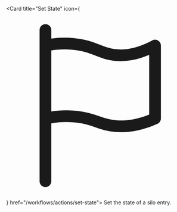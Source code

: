 <Card title="Set State" 
  icon={<svg viewBox="0 0 16 16" fill="none" xmlns="http://www.w3.org/2000/svg"><path fill-rule="evenodd" clip-rule="evenodd" d="M3.84001 1.55957C3.84001 1.28343 3.61616 1.05957 3.34001 1.05957C3.06387 1.05957 2.84001 1.28343 2.84001 1.55957V2.87883C2.83987 2.88565 2.83987 2.8925 2.84001 2.89937V9.09876C2.83987 9.10564 2.83987 9.11254 2.84001 9.11947V14.4596C2.84001 14.7357 3.06387 14.9596 3.34001 14.9596C3.61616 14.9596 3.84001 14.7357 3.84001 14.4596V9.52069C4.64023 9.38515 5.45793 9.37904 6.2617 9.50341C6.80296 9.59145 7.17545 9.71517 7.54678 9.84343L7.60912 9.865C7.96609 9.98861 8.34491 10.1198 8.84823 10.2028C9.77966 10.358 11.1294 10.3482 12.8836 9.56625C13.0639 9.48588 13.18 9.30697 13.18 9.10957V2.88957C13.18 2.71342 13.0873 2.55026 12.936 2.46008C12.7847 2.36989 12.5971 2.36598 12.4421 2.44978C10.9499 3.25691 9.85973 3.27944 9.16418 3.17511L9.16139 3.1747C8.70601 3.10902 8.37999 2.98005 7.97896 2.82014L7.97788 2.81971C7.5722 2.65794 7.10654 2.47226 6.43084 2.34789C5.5746 2.18914 4.69964 2.17062 3.84001 2.29176V1.55957ZM3.84001 3.30306V8.50813C4.69316 8.3809 5.56184 8.38301 6.41658 8.51547L6.42016 8.51603L6.42016 8.51604C7.0479 8.61798 7.485 8.76412 7.87325 8.89822L7.92368 8.91566L7.92369 8.91566C8.2858 9.04089 8.59357 9.14732 9.01139 9.21624L9.01221 9.21638C9.7127 9.33313 10.7648 9.34909 12.18 8.77873V3.68635C10.845 4.25483 9.78515 4.27922 9.01724 4.16425C8.44087 4.08095 8.02067 3.91337 7.62411 3.75521L7.60857 3.74901C7.21207 3.59091 6.82305 3.43685 6.24953 3.33132L6.24884 3.33119C5.45249 3.18351 4.63764 3.17433 3.84001 3.30306Z" fill="currentColor"/></svg>} href="/workflows/actions/set-state">
  Set the state of a silo entry.
</Card>